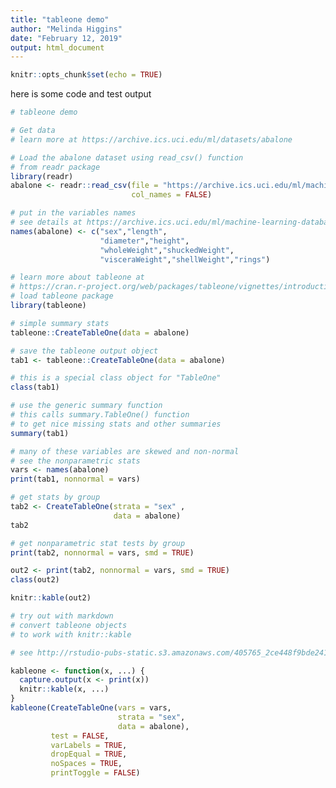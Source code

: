 ```yaml
---
title: "tableone demo"
author: "Melinda Higgins"
date: "February 12, 2019"
output: html_document
---
```


```r
knitr::opts_chunk$set(echo = TRUE)
```

here is some code and test output

```r
# tableone demo

# Get data
# learn more at https://archive.ics.uci.edu/ml/datasets/abalone

# Load the abalone dataset using read_csv() function
# from readr package
library(readr)
abalone <- readr::read_csv(file = "https://archive.ics.uci.edu/ml/machine-learning-databases/abalone/abalone.data",
                           col_names = FALSE)

# put in the variables names
# see details at https://archive.ics.uci.edu/ml/machine-learning-databases/abalone/abalone.names
names(abalone) <- c("sex","length",
                    "diameter","height",
                    "wholeWeight","shuckedWeight",
                    "visceraWeight","shellWeight","rings")

# learn more about tableone at
# https://cran.r-project.org/web/packages/tableone/vignettes/introduction.html
# load tableone package
library(tableone)

# simple summary stats
tableone::CreateTableOne(data = abalone)

# save the tableone output object
tab1 <- tableone::CreateTableOne(data = abalone)

# this is a special class object for "TableOne"
class(tab1)

# use the generic summary function
# this calls summary.TableOne() function
# to get nice missing stats and other summaries
summary(tab1)

# many of these variables are skewed and non-normal
# see the nonparametric stats
vars <- names(abalone)
print(tab1, nonnormal = vars)

# get stats by group
tab2 <- CreateTableOne(strata = "sex" , 
                       data = abalone)
tab2

# get nonparametric stat tests by group
print(tab2, nonnormal = vars, smd = TRUE)

out2 <- print(tab2, nonnormal = vars, smd = TRUE)
class(out2)

knitr::kable(out2)

# try out with markdown
# convert tableone objects
# to work with knitr::kable

# see http://rstudio-pubs-static.s3.amazonaws.com/405765_2ce448f9bde24148a5f94c535a34b70e.html

kableone <- function(x, ...) {
  capture.output(x <- print(x))
  knitr::kable(x, ...)
}
kableone(CreateTableOne(vars = vars, 
                        strata = "sex", 
                        data = abalone), 
         test = FALSE, 
         varLabels = TRUE, 
         dropEqual = TRUE, 
         noSpaces = TRUE, 
         printToggle = FALSE)

```

